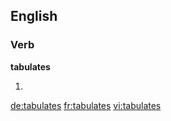 ==English==

===Verb===
'''tabulates'''

# {{third-person singular of|tabulate}}

[[de:tabulates]]
[[fr:tabulates]]
[[vi:tabulates]]